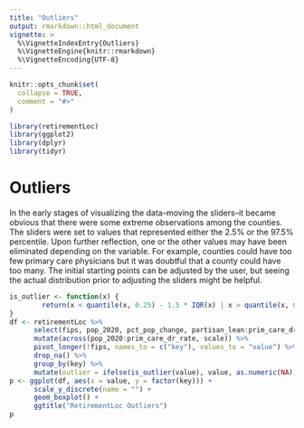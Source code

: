```yaml
---
title: "Outliers"
output: rmarkdown::html_document
vignette: >
  %\VignetteIndexEntry{Outliers}
  %\VignetteEngine{knitr::rmarkdown}
  %\VignetteEncoding{UTF-8}
---
```


```r
knitr::opts_chunk$set(
  collapse = TRUE,
  comment = "#>"
)
```

```r
library(retirementLoc)
library(ggplot2)
library(dplyr)
library(tidyr)
```

# Outliers

In the early stages of visualizing the data--moving the sliders--it became obvious that there were some extreme observations among the counties.  The sliders were set to values that represented either the 2.5% or the 97.5% percentile.  Upon further reflection, one or the other values may have been eliminated depending on the variable.  For example, counties could have too few primary care physicians but it was doubtful that a county could have too many.  The initial starting points can be adjusted by the user, but seeing the actual distribution prior to adjusting the sliders might be helpful.

```r
is_outlier <- function(x) {
        return(x < quantile(x, 0.25) - 1.5 * IQR(x) | x > quantile(x, 0.75) + 1.5 * IQR(x))
}
df <- retirementLoc %>% 
      select(fips, pop_2020, pct_pop_change, partisan_lean:prim_care_dr_rate) %>% 
      mutate(across(pop_2020:prim_care_dr_rate, scale)) %>% 
      pivot_longer(!fips, names_to = c("key"), values_to = "value") %>% 
      drop_na() %>% 
      group_by(key) %>% 
      mutate(outlier = ifelse(is_outlier(value), value, as.numeric(NA)))
p <- ggplot(df, aes(x = value, y = factor(key))) +
      scale_y_discrete(name = "") +
      geom_boxplot() + 
      ggtitle("RetirementLoc Outliers")
p
```


